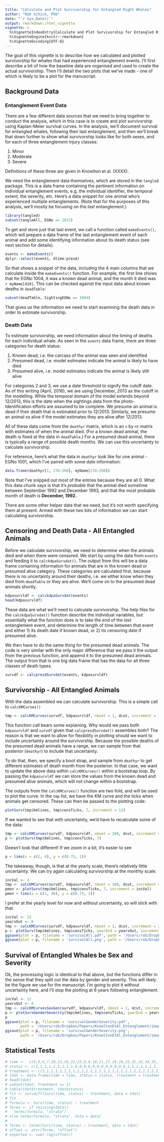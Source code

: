 ```yaml
---
title: "Calculate and Plot Survivorship for Entangled Right Whales"
author: "Rob Schick, PhD"
date: "`r Sys.Date()`"
output: rmarkdown::html_vignette
vignette: >
  %\VignetteIndexEntry{Calculate and Plot Survivorship for Entangled Right Whales}
  %\VignetteEngine{knitr::rmarkdown}
  %\VignetteEncoding{UTF-8}
---
```


The goal of this vignette is to describe how we calculated and plotted survivorship for whales that had experienced entanglement events. I'll first describe a bit of how the baseline data are organised and used to create the actual survivorship. Then I'll detail the two plots that we've made - one of which is likely to be a plot for the manuscript.

## Background Data
### Entanglement Event Data
There are a few different data sources that we need to bring together to conduct the analysis, which in this case is to create and plot survivorship using Kaplan-Meier survival curves. In the analysis, we'll document survival for entangled whales, following their last entanglement, and then we'll break that down further to show what survivorship looks like for both sexes, and for each of three entanglement injury classes:

1. Minor
2. Moderate
3. Severe

Definitions of these three are given in Knowlton et al. (XXXX). 

We need the entanglement data themselves, which are stored in the `tangled` package. This is a data frame containing the pertinent information on individual entanglement events, e.g. the individual identifier, the temporal extent, the severity, etc. Here's a data snippet for one animal who's experienced multiple entanglements. (Note that for the purposes of this analysis, we'll mostly be focusing on the _last_ entanglement.) 

```r
library(tangled)
subset(tangleAll, EGNo == 1032)
```

To get and store just that last event, we call a function called `makeEvents()`, which will prepare a data frame of the last entanglement event of each animal and add some identifying information about its death status (see next section for details).

```r
events <- makeEvents()
dplyr::select(events, dtime:presA)
```

So that shows a snippet of the data, including the 4 main columns that we calculate inside the `makeEvents()` function. For example, the first line shows that for EGNo 1004, it was a known dead animal, and the month it died was ```r myName[410]```. This can be checked against the input data about known deaths in `deadTable`:

```r
subset(deadTable, SightingEGNo == 1004)
```

That gives us the information we need to start examining the death data in order to estimate survivorship.

### Death Data
To estimate survivorship, we need information about the timing of deaths for each individual whale. As seen in the `events` data frame, there are three categories for death status:

1. Known dead, i.e. the carcass of the animal was seen and identified
2. Presumed dead, i.e. model estimates indicate the animal is likely to have died 
3. Presumed alive, i.e. model estimates indicate the animal is likely still alive

For categories 2 and 3, we use a date threshold to signify the cutoff date. As of this writing (April, 2016), we are using December, 2013 as the cutoff in the modelling. While the temporal domain of the model extends beyond 12/2013, this is the date when the sightings data from the photo-Identification efforts are assumed to be complete. We presume an animal is dead if their death that is estimated prior to 12/2013. Similarly, we presume an animal ss alive if the model estimates they are alive after 12/2013.

All of these data come from the `deathyr` matrix, which is an `n` by `nt` matrix with estimates of when the animal died. (For a known dead animal, the death is fixed at the date in `deadTable`.) For a presumed dead animal, there is typically a range of possible death months. We can use this uncertainty to calculate survivorship.

For reference, here's what the data in `deathyr` look like for one animal - EGNo 1001, which I've paired with some date information:

```r
data.frame(deathyr[1, 270:290], myName[270:290])
```

Note that I've snipped out most of the entries because they are all 0. What this data chunk says is that it's _probable_ that the animal died sometime between September 1992 and December 1993, and that the _most_ probable month of death is __December, 1992.__

There are some other helper data that we need, but it's not worth specifying them at present. Armed with these two bits of information we can start calculating survivorship.

## Censoring and Death Data - All Entangled Animals
Before we calculate survivorship, we need to determine when the animals died and when there were censored. We start by using the data from `events` and feeding it to `calckdpaSurvdat()`. The output from this will be a data frame containing information for animals that are in the known dead or presumed alive category. These categories are calculated first, because there is no uncertainty around their deaths, i.e. we either know when they died from `deadTable` or they are alive. We'll come on to the presumed dead animals shortly.

```r
kdpasurvldf <- calckdpaSurvdat(events)
head(kdpasurvldf)
```

These data are what we'll need to calculate survivorship. The help files for the `calckdpaSurvdat()` function describe the individual variables, but essentially what the function does is to take the end of the _last_ entanglement event, and determine the length of time between that event and either 1) its death date if known dead, or 2) its censoring date if presumed alive. 

We then have to do the same thing for the presumed dead animals. The code is very similar with the only major difference that we pass it the output from the previous function, and append it to the presumed dead animals. The output from that is one big data frame that has the data for all three classes of death types.

```r
survdf <- calcpresdSurvdat(events, kdpasurvldf)
```

## Survivorship - All Entangled Animals
With the data assembled we can calculate survivorship. This is a simple call to `calcKMCurves()`

```r
tmp <- calcKMCurves(survdf, kdpasurvldf, nboot = 1, dcut, increment = 12, medProb = TRUE)
```

This function call bears some explaining. Why would we pass both `kdpasurvldf` and `survdf` given that `calcpresdSurvdat()` assembles both? The reason is that we want to allow for flexibility in plotting should we want to include uncertainty around the survivorship. Because the possible deaths of the presumed dead animals have a range, we can sample from that posterior (`deathyr`) to include that uncertainty.

To do that, then, we specify a boot strap, and sample from `deathyr` to get different estimates of death month from the posterior. In that case, we want to update the above data within `calcKMCurves()` within a bootstrap loop. By passing the `kdpasurvldf` we can store the values from the known dead and presumed alive animals, which will not change within a bootstrap.

The outputs from the `calcKMCurves()` function are two fold, and will be used to plot the curve. In the `tmp` list, we have the KM curve and the ticks when animals get censored. These can then be passed to the plotting code:

```r
plotSurv(tmp$kmlines, tmp$censTicks, 7, increment = 12)
```

If we wanted to see that with uncertainty, we'd have to recalculate some of the data:

```r
tmp <- calcKMCurves(survdf, kdpasurvldf, nboot = 100, dcut, increment = 12, medProb = FALSE)
p <- plotSurv(tmp$kmlines, tmp$censTicks, 7)
```

Doesn't look that different! If we zoom in a bit, it's easier to see

```r
p + lims(x = c(2, 4), y = c(0.75, 1))
```

The takeaway, though, is that at the yearly scale, there's relatively little uncertainty. We can try again calculating survivorship at the monthly scale:

```r
incVal <- 1
tmp <- calcKMCurves(survdf, kdpasurvldf, nboot = 100, dcut, increment = incVal, medProb = FALSE)
pmon <- plotSurv(tmp$kmlines, tmp$censTicks, 7, increment = incVal)
pmon + lims(x = c(1, 36), y = c(0.75, 1))
```

I prefer at the yearly level for now and without uncertainty, so will stick with that.

```r
incVal <- 12
yearsOut <- 6
tmp <- calcKMCurves(survdf, kdpasurvldf, nboot = 1, dcut, increment = incVal, medProb = TRUE)
p <- plotSurv(tmp$kmlines, tmp$censTicks, yearEnd = yearsOut, increment = incVal)
ggsave(plot = p, filename = 'survivalAll.pdf', path = '/Users/rob/Dropbox/Papers/KnowltonEtAl_Entanglement/images', device = 'pdf')
ggsave(plot = p, filename = 'survivalAll.png', path = '/Users/rob/Dropbox/Papers/KnowltonEtAl_Entanglement/images', device = 'png', dpi = 300, width = 9, height = 6, units = 'in', scale = 0.8)
```

## Survival of Entangled Whales be Sex and Severity
Ok, the processing logic is identical to that above, but the functions differ in the sense that they split out the data by gender and severity. This will likely be the figure we use for the manuscript. I'm going to plot it without uncertainty here, and I'll stop the plotting at 6 years following entanglement.

```r
incVal <- 12
yearsOut <- 6
tmp <- calcKMCurvesSevGen(survdf, kdpasurvldf, nboot = 1, dcut, increment = incVal, medProb = TRUE)
p <- plotSurvGenderSeverity(tmp$kmlines, tmp$censTicks, yearEnd = yearsOut, increment = incVal)
p
ggsave(plot = p, filename = 'survivalGenderSeverity.pdf', 
       path = '/Users/rob/Dropbox/Papers/KnowltonEtAl_Entanglement/images', device = 'pdf')
ggsave(plot = p, filename = 'survivalGenderSeverity.png', 
       path = '/Users/rob/Dropbox/Papers/KnowltonEtAl_Entanglement/images', device = 'png', dpi = 300, width = 9, height = 6, units = 'in', scale = 0.8)
```

## Statistical Tests
```r
# time <-  c(6,6,6,7,10,13,16,22,23,6,9,10,11,17,19,20,25,32,32,34,35,1,1,2,2,3,4,4,5,5,8,8,8,8,11,11,12,12,15,17,22,23)
# status <- c(1,1,1,1,1,1,1,1,1,0,0,0,0,0,0,0,0,0,0,0,0,1,1,1,1,1,1,1,1,1,1,1,1,1,1,1,1,1,1,1,1,1)
# treatment <- c(1,1,1,1,1,1,1,1,1,1,1,1,1,1,1,1,1,1,1,1,1,2,2,2,2,2,2,2,2,2,2,2,2,2,2,2,2,2,2,2,2,2)
# tdat <- data.frame(time = time, status = status, treatment = treatment)
# head(tdat)
# subset(tdat, treatment == 1)
# table(tdat$treatment, tdat$status)
# fit <- survdiff(Surv(time, status) ~ treatment, data = tdat)
# fit
# formula <- Surv(time, status) ~ treatment
# Terms <- if (missing(data)) 
#   terms(formula, "strata")
# else terms(formula, "strata", data = data)
# 
# Terms <- terms(Surv(time, status) ~ treatment, data = tdat)
# offset <- attr(Terms, "offset")
# expected <- sum(-log(offset))
```

